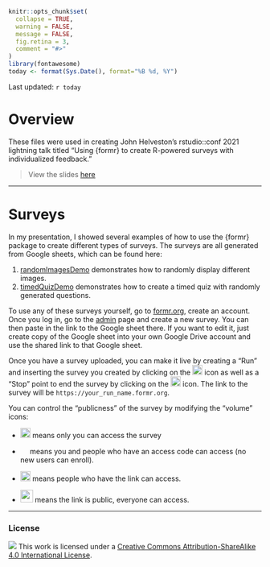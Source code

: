 
```r
knitr::opts_chunk$set(
  collapse = TRUE,
  warning = FALSE,
  message = FALSE,
  fig.retina = 3,
  comment = "#>"
)
library(fontawesome)
today <- format(Sys.Date(), format="%B %d, %Y")
```

Last updated: `r today`

# Overview

These files were used in creating John Helveston's rstudio::conf 2021 lightning talk titled "Using {formr} to create R-powered surveys with individualized feedback."

> View the slides [here](https://jhelvy.github.io/surveys-with-formr/slides/index.html)

-----

# Surveys

In my presentation, I showed several examples of how to use the {formr} package to create different types of surveys. The surveys are all generated from Google sheets, which can be found here:

1. [randomImagesDemo](https://docs.google.com/spreadsheets/d/1hs551J6PYJNxc4sftmJyUqj6XYGYFVnN_5faQBWY7cs/edit?usp=sharing) demonstrates how to randomly display different images.
2. [timedQuizDemo](https://docs.google.com/spreadsheets/d/1PAHG15ijvVpCO3Ny9biAnzJTonLLfzPDDBKg1vA0ZEs/edit?usp=sharing) demonstrates how to create a timed quiz with randomly generated questions.

To use any of these surveys yourself, go to [formr.org](https://formr.org/), create an account. Once you log in, go to the [admin](https://formr.org/admin) page and create a new survey. You can then paste in the link to the Google sheet there. If you want to edit it, just create copy of the Google sheet into your own Google Drive account and use the shared link to that Google sheet.

Once you have a survey uploaded, you can make it live by creating a "Run" and inserting the survey you created by clicking on the <img src="images/pen-square-solid.svg" width=20> icon as well as a "Stop" point to end the survey by clicking on the <img src="images/stop-solid.svg" width=20> icon. The link to the survey will be `https://your_run_name.formr.org`.

You can control the "publicness" of the survey by modifying the "volume" icons:

- <img src="images/eject-solid.svg" width=20> means only you can access the survey

- <img src="images/volume-off-solid.svg" width=15> means you and people who have an access code can access (no new users can enroll).

- <img src="images/volume-down-solid.svg" width=20> means people who have the link can access.

- <img src="images/volume-up-solid.svg" width=25> means the link is public, everyone can access.

-----

### License

![](https://i.creativecommons.org/l/by-sa/4.0/88x31.png)  This work is licensed under a [Creative Commons Attribution-ShareAlike 4.0 International License](https://creativecommons.org/licenses/by-sa/4.0/).
